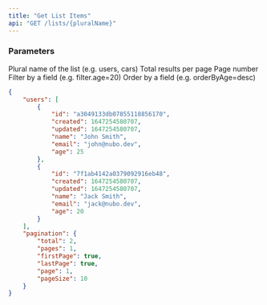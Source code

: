 ```yaml
---
title: "Get List Items"
api: "GET /lists/{pluralName}"
---
```


### Parameters

<ParamField path="pluralName" type="string" required>
  Plural name of the list (e.g. users, cars)
</ParamField>

<ParamField query="pageSize" type="number">
  Total results per page
</ParamField>

<ParamField query="page" type="number">
  Page number
</ParamField>

<ParamField query="filter.x" type="any">
  Filter by a field (e.g. filter.age=20)
</ParamField>

<ParamField query="orderBy.x" type="asc | desc">
  Order by a field (e.g. orderByAge=desc)
</ParamField>

<ResponseExample>

```json
{
    "users": [
        {
            "id": "a3049133db07855118856170",
            "created": 1647254580707,
            "updated": 1647254580707,
            "name": "John Smith",
            "email": "john@nubo.dev",
            "age": 25
        },
        {
            "id": "7f1ab4142a0379092916eb48",
            "created": 1647254580707,
            "updated": 1647254580707,
            "name": "Jack Smith",
            "email": "jack@nubo.dev",
            "age": 20
        }
    ],
    "pagination": {
        "total": 2,
        "pages": 1,
        "firstPage": true,
        "lastPage": true,
        "page": 1,
        "pageSize": 10
    }
}
```

</ResponseExample>